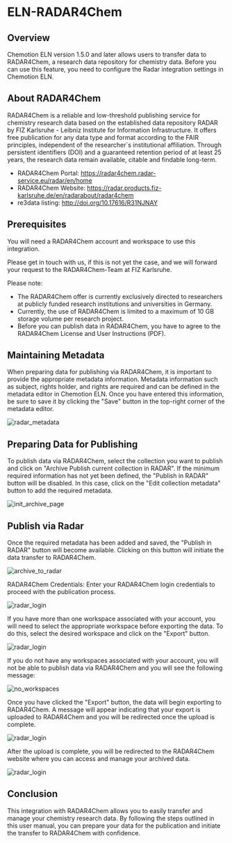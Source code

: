 # ELN-RADAR4Chem

## Overview

Chemotion ELN version 1.5.0 and later allows users to transfer data to RADAR4Chem, a research data repository for chemistry data. Before you can use this feature, you need to configure the Radar integration settings in Chemotion ELN.

## About RADAR4Chem

RADAR4Chem is a reliable and low-threshold publishing service for chemistry research data based on the established data repository RADAR by FIZ Karlsruhe - Leibniz Institute for Information Infrastructure. It offers free publication for any data type and format according to the FAIR principles, independent of the researcher´s institutional affiliation. Through persistent identifiers (DOI) and a guaranteed retention period of at least 25 years, the research data remain available, citable and findable long-term.
 
*	RADAR4Chem Portal: https://radar4chem.radar-service.eu/radar/en/home
*	RADAR4Chem Website: https://radar.products.fiz-karlsruhe.de/en/radarabout/radar4chem
*	re3data listing: http://doi.org/10.17616/R31NJNAY

## Prerequisites
You will need a RADAR4Chem account and workspace to use this integration.
 
Please get in touch with us, if this is not yet the case, and we will forward your request to the RADAR4Chem-Team at FIZ Karlsruhe. 
 
Please note: 
*	The RADAR4Chem offer is currently exclusively directed to researchers at publicly funded research institutions and universities in Germany.
*	Currently, the use of RADAR4Chem is limited to a maximum of 10 GB storage volume per research project.
*	Before you can publish data in RADAR4Chem, you have to agree to the RADAR4Chem License and User Instructions (PDF).

## Maintaining Metadata
When preparing data for publishing via RADAR4Chem, it is important to provide the appropriate metadata information. Metadata information such as subject, rights holder, and rights are required and can be defined in the metadata editor in Chemotion ELN. Once you have entered this information, be sure to save it by clicking the "Save" button in the top-right corner of the metadata editor.

![radar_metadata](/img/interfaces/radar_metadata.png)

## Preparing Data for Publishing
To publish data via RADAR4Chem, select the collection you want to publish and click on "Archive Publish current collection in RADAR". If the minimum required information has not yet been defined, the "Publish in RADAR" button will be disabled. In this case, click on the "Edit collection metadata" button to add the required metadata.

![init_archive_page](/img/interfaces/init_archive_page.png)

## Publish via Radar
Once the required metadata has been added and saved, the "Publish in RADAR" button will become available. Clicking on this button will initiate the data transfer to RADAR4Chem.

![archive_to_radar](/img/interfaces/archive_to_radar.png)

RADAR4Chem Credentials:
Enter your RADAR4Chem login credentials to proceed with the publication process.

![radar_login](/img/interfaces/radar_login.png)

If you have more than one workspace associated with your account, you will need to select the appropriate workspace before exporting the data. To do this, select the desired workspace and click on the "Export" button.

![radar_login](/img/interfaces/workspace_selection.png)

If you do not have any workspaces associated with your account, you will not be able to publish data via RADAR4Chem and you will see the following message:

![no_workspaces](/img/interfaces/no_workspaces.png)

Once you have clicked the "Export" button, the data will begin exporting to RADAR4Chem. A message will appear indicating that your export is uploaded to RADAR4Chem and you will be redirected once the upload is complete.

![radar_login](/img/interfaces/exporting.png)

After the upload is complete, you will be redirected to the RADAR4Chem website where you can access and manage your archived data.

![radar_login](/img/interfaces/redirect_radar.png)

## Conclusion
This integration with RADAR4Chem allows you to easily transfer and manage your chemistry research data. By following the steps outlined in this user manual, you can prepare your data for the publication and initiate the transfer to RADAR4Chem with confidence.
